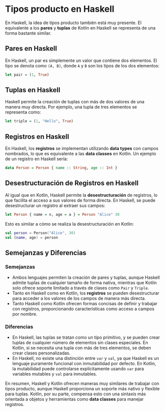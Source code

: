 
# Tipos producto en Haskell

En Haskell, la idea de tipos producto también está muy presente. El equivalente a los **pares** y **tuplas** de Kotlin en Haskell se representa de una forma bastante similar.

## Pares en Haskell

En Haskell, un par es simplemente un valor que contiene dos elementos. El tipo se denota como `(A, B)`, donde `A` y `B` son los tipos de los dos elementos:

```haskell
let pair = (1, True)
```

## Tuplas en Haskell

Haskell permite la creación de tuplas con más de dos valores de una manera muy directa. Por ejemplo, una tupla de tres elementos se representa como:

```haskell
let triple = (1, "Hello", True)
```

## Registros en Haskell

En Haskell, los **registros** se implementan utilizando **data types** con campos nombrados, lo que es equivalente a las **data classes** en Kotlin. Un ejemplo de un registro en Haskell sería:

```haskell
data Person = Person { name :: String, age :: Int }
```

## Desestructuración de Registros en Haskell

Al igual que en Kotlin, Haskell permite la **desestructuración** de registros, lo que facilita el acceso a sus valores de forma directa. En Haskell, se puede desestructurar un registro al extraer sus campos:

```haskell
let Person { name = n, age = a } = Person "Alice" 30
```

Esto es similar a cómo se realiza la desestructuración en Kotlin:

```kotlin
val person = Person("Alice", 30)
val (name, age) = person
```

## Semejanzas y Diferencias

### Semejanzas
- Ambos lenguajes permiten la creación de pares y tuplas, aunque Haskell admite tuplas de cualquier tamaño de forma nativa, mientras que Kotlin solo ofrece soporte limitado a través de clases como `Pair` y `Triple`.
- Tanto en Haskell como en Kotlin, los **registros** se pueden desestructurar para acceder a los valores de los campos de manera más directa.
- Tanto Haskell como Kotlin ofrecen formas concisas de definir y trabajar con registros, proporcionando características como acceso a campos por nombre.

### Diferencias

- En Haskell, las tuplas se tratan como un tipo primitivo, y se pueden crear tuplas de cualquier número de elementos sin clases especiales. En Kotlin, si se necesita una tupla con más de tres elementos, se deben crear clases personalizadas.
- En Haskell, no existe una distinción entre `var` y `val`, ya que Haskell es un lenguaje puramente funcional con inmutabilidad por defecto. En Kotlin, la mutabilidad puede controlarse explícitamente usando `var` para variables mutables y `val` para inmutables.

En resumen, Haskell y Kotlin ofrecen maneras muy similares de trabajar con tipos producto, aunque Haskell proporciona un soporte más nativo y flexible para tuplas. Kotlin, por su parte, compensa esto con una sintaxis más orientada a objetos y herramientas como **data classes** para manejar registros.
